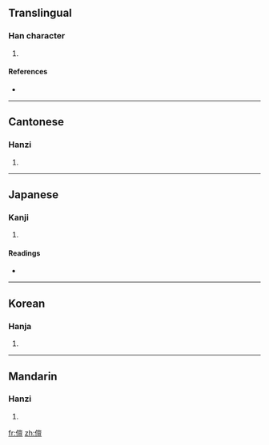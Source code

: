 ==Translingual==

===Han character===
{{Han char|rn=9|rad=人|as=13|sn=15|four=2021<sub>6</sub>|canj=人卜田一 (OYWM)}}

# {{defn|Han|sort=人13}}

====References====
* {{Han ref|kx=0118.260|dkj=01177|dj=0251.100|hdz=10227.040|uh=5103|ud=20739|bh=E4E7|bd=58599}}

----

==Cantonese==

===Hanzi===
{{yue-hanzi|jyut=|y=chin4, taan2}}

# {{defn|Cantonese|sort=人13}}

----

==Japanese==

===Kanji===
{{ja-kanji|grade=|rs=人13}}

# {{defn|Japanese|sort=人13}}

====Readings====
* {{ja-readings|on=[[せん]] (sen), [[ぜん]] (zen), [[たん]] (tan), [[だん]] (dan)|kun=[[たたずむ]] (tatazumu), [[やうす]] (yausu), [[ほしいまま]] (hoshiimama)}}

----

==Korean==

===Hanja===
{{ko-hanja|hangeul=천|rv=cheon|mr=ch'ŏn}}

# {{defn|Korean|sort=人13}}

----

==Mandarin==

===Hanzi===
{{cmn-hanzi|pin=[[chán]] ([[chan2]])|wg=ch'an<sup>2</sup>}}

# {{defn|Mandarin|sort=人13}}

[[fr:儃]]
[[zh:儃]]